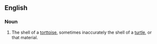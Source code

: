 ==English==

===Noun===
{{en-noun}}

# The shell of a [[torttoise]], sometimes inaccurately the shell of a [[turtle]], or that material.